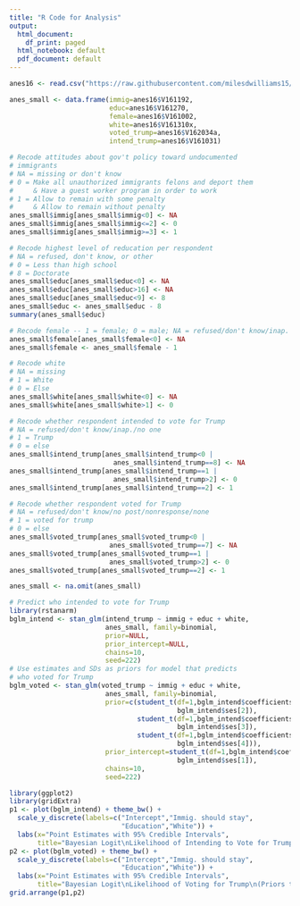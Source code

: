 ```yaml
---
title: "R Code for Analysis"
output:
  html_document:
    df_print: paged
  html_notebook: default
  pdf_document: default
---
```



```r
anes16 <- read.csv("https://raw.githubusercontent.com/milesdwilliams15/Exploration13/master/anes16.csv")
```

```r
anes_small <- data.frame(immig=anes16$V161192,
                         educ=anes16$V161270,
                         female=anes16$V161002,
                         white=anes16$V161310x,
                         voted_trump=anes16$V162034a,
                         intend_trump=anes16$V161031)

# Recode attitudes about gov't policy toward undocumented
# immigrants
# NA = missing or don't know
# 0 = Make all unauthorized immigrants felons and deport them
#     & Have a guest worker program in order to work
# 1 = Allow to remain with some penalty
#     & Allow to remain without penalty
anes_small$immig[anes_small$immig<0] <- NA
anes_small$immig[anes_small$immig<=2] <- 0
anes_small$immig[anes_small$immig>=3] <- 1

# Recode highest level of reducation per respondent
# NA = refused, don't know, or other
# 0 = Less than high school
# 8 = Doctorate
anes_small$educ[anes_small$educ<0] <- NA
anes_small$educ[anes_small$educ>16] <- NA
anes_small$educ[anes_small$educ<9] <- 8
anes_small$educ <- anes_small$educ - 8
summary(anes_small$educ)

# Recode female -- 1 = female; 0 = male; NA = refused/don't know/inap.
anes_small$female[anes_small$female<0] <- NA
anes_small$female <- anes_small$female - 1

# Recode white
# NA = missing
# 1 = White
# 0 = Else
anes_small$white[anes_small$white<0] <- NA
anes_small$white[anes_small$white>1] <- 0

# Recode whether respondent intended to vote for Trump
# NA = refused/don't know/inap./no one
# 1 = Trump
# 0 = else
anes_small$intend_trump[anes_small$intend_trump<0 |
                          anes_small$intend_trump==8] <- NA
anes_small$intend_trump[anes_small$intend_trump==1 |
                          anes_small$intend_trump>2] <- 0
anes_small$intend_trump[anes_small$intend_trump==2] <- 1

# Recode whether respondent voted for Trump
# NA = refused/don't know/no post/nonresponse/none
# 1 = voted for trump
# 0 = else
anes_small$voted_trump[anes_small$voted_trump<0 |
                         anes_small$voted_trump==7] <- NA
anes_small$voted_trump[anes_small$voted_trump==1 |
                         anes_small$voted_trump>2] <- 0
anes_small$voted_trump[anes_small$voted_trump==2] <- 1

anes_small <- na.omit(anes_small)
```

```r
# Predict who intended to vote for Trump
library(rstanarm)
bglm_intend <- stan_glm(intend_trump ~ immig + educ + white,
                        anes_small, family=binomial,
                        prior=NULL,
                        prior_intercept=NULL,
                        chains=10,
                        seed=222)
# Use estimates and SDs as priors for model that predicts
# who voted for Trump
bglm_voted <- stan_glm(voted_trump ~ immig + educ + white,
                        anes_small, family=binomial,
                        prior=c(student_t(df=1,bglm_intend$coefficients[2],
                                          bglm_intend$ses[2]),
                                student_t(df=1,bglm_intend$coefficients[3],
                                          bglm_intend$ses[3]),
                                student_t(df=1,bglm_intend$coefficients[4],
                                          bglm_intend$ses[4])),
                        prior_intercept=student_t(df=1,bglm_intend$coefficients[1],
                                          bglm_intend$ses[1]),
                        chains=10,
                        seed=222)
```

```r
library(ggplot2)
library(gridExtra)
p1 <- plot(bglm_intend) + theme_bw() + 
  scale_y_discrete(labels=c("Intercept","Immig. should stay",
                            "Education","White")) +
  labs(x="Point Estimates with 95% Credible Intervals",
       title="Bayesian Logit\nLikelihood of Intending to Vote for Trump\n(Uninformative priors used)")
p2 <- plot(bglm_voted) + theme_bw() +
  scale_y_discrete(labels=c("Intercept","Immig. should stay",
                            "Education","White")) +
  labs(x="Point Estimates with 95% Credible Intervals",
       title="Bayesian Logit\nLikelihood of Voting for Trump\n(Priors taken from intent to vote for Trump model)")
grid.arrange(p1,p2)
```

